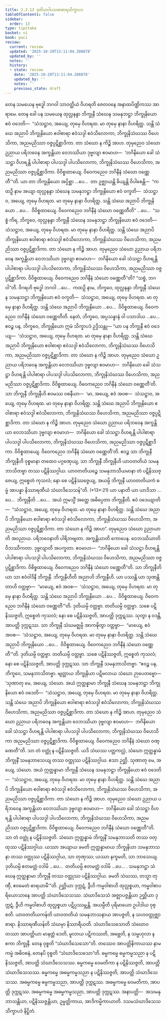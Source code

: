 ```yaml
---
title: 2.2.13 ဒုတိယပါပသမာစာရသိက္ခာပဒ
tableOfContents: false
sidebar:
  order: 13
type: tipitaka
basket: vi
book: paci
review:
  current: review
  updated: '2025-10-20T13:11:04.208878'
  updated_by: ''
  notes: ''
  history:
  - state: review
    date: '2025-10-20T13:11:04.208878'
    updated_by: ''
    notes: ''
    previous_state: draft
---
```



<DynamicBreadcrumb />


<ReviewStatus review={frontmatter.review} showDetails={true} />

<HypothesisAnnotation frontmatter={frontmatter} />

<Division number="727" book="paci" e="ch" v="2" p="313">

<Paragraph number="2394" book="paci">
တေန သမယေန ဗုဒ္ဓေါ ဘဂဝါ သာဝတ္ထိယံ ဝိဟရတိ ဇေတဝနေ အနာထပိဏ္ဍိကဿ အာရာမေ. တေန ခေါ ပန သမယေန ထုလ္လနန္ဒာ ဘိက္ခုနီ သံဃေန သမနုဘဋ္ဌာ ဘိက္ခုနိယော ဧဝံ ဝဒေတိ—  “သံသဋ္ဌာဝ, အယျေ, တုမှေ ဝိဟရထ. မာ တုမှေ နာနာ ဝိဟရိတ္ထ. သန္တိ သံဃေ အညာပိ ဘိက္ခုနိယော ဧဝါစာရာ ဧဝံသဒ္ဒါ ဧဝံသိလောကာ, ဘိက္ခုနိသံဃဿ ဝိဟေသိကာ, အညမညိဿာ ဝဇ္ဇပ္ပဋိစ္ဆာဒိကာ. တာ သံဃော န ကိဉ္စိ အာဟ. တုမှညေဝ သံဃော ဥညာယ ပရိဘဝေန အက္ခန္တိယာ ဝေဘဿိယာ ဒုဗ္ဗလျာ ဧဝမာဟ—  ‘ဘဂိနိယော ခေါ သံသဋ္ဌာ ဝိဟရန္တိ ပါပါစာရာ ပါပသဒ္ဒါ ပါပသိလောကာ, ဘိက္ခုနိသံဃဿ ဝိဟေသိကာ, အညမညိဿာ ဝဇ္ဇပ္ပဋိစ္ဆာဒိကာ. ဝိဝိစ္စထာယျေ. ဝိဝေကညေဝ ဘဂိနီနံ သံဃော ဝဏ္ဏေတီ’”တိ.
</Paragraph>

<Paragraph number="2395" book="paci">
ယာ တာ ဘိက္ခုနိယော အပ္ပိစ္ဆာ …ပေ…  တာ ဥဇ္ဈာယန္တိ ခိယျန္တိ ဝိပါစေန္တိ—  “ကထဉှိ နာမ အယျာ ထုလ္လနန္ဒာ သံဃေန သမနုဘဋ္ဌာ ဘိက္ခုနိယော ဧဝံ ဝက္ခတိ—  သံသဋ္ဌာဝ, အယျေ, တုမှေ ဝိဟရထ. မာ တုမှေ နာနာ ဝိဟရိတ္ထ. သန္တိ သံဃေ အညာပိ ဘိက္ခုနိယော …ပေ…  ဝိဝိစ္စထာယျေ. ဝိဝေကညေဝ ဘဂိနီနံ သံဃော ဝဏ္ဏေတီတိ” …ပေ…  “သစ္စံ ကိရ, ဘိက္ခဝေ, ထုလ္လနန္ဒာ ဘိက္ခုနီ သံဃေန သမနုဘဋ္ဌာ ဘိက္ခုနိယော ဧဝံ ဝဒေတိ—  သံသဋ္ဌာဝ, အယျေ, တုမှေ ဝိဟရထ. မာ တုမှေ နာနာ ဝိဟရိတ္ထ. သန္တိ သံဃေ အညာပိ ဘိက္ခုနိယော ဧဝါစာရာ ဧဝံသဒ္ဒါ ဧဝံသိလောကာ, ဘိက္ခုနိသံဃဿ ဝိဟေသိကာ, အညမညိဿာ ဝဇ္ဇပ္ပဋိစ္ဆာဒိကာ. တာ သံဃော န ကိဉ္စိ အာဟ. တုမှညေဝ သံဃော ဥညာယ ပရိဘဝေန အက္ခန္တိယာ ဝေဘဿိယာ ဒုဗ္ဗလျာ ဧဝမာဟ—  ဘဂိနိယော ခေါ သံသဋ္ဌာ ဝိဟရန္တိ ပါပါစာရာ ပါပသဒ္ဒါ ပါပသိလောကာ, ဘိက္ခုနိသံဃဿ ဝိဟေသိကာ, အညမညိဿာ ဝဇ္ဇပ္ပဋိစ္ဆာဒိကာ. ဝိဝိစ္စထာယျေ. ဝိဝေကညေဝ ဘဂိနီနံ သံဃော ဝဏ္ဏေတီ”တိ? “သစ္စံ, ဘဂဝါ”တိ. ဝိဂရဟိ ဗုဒ္ဓေါ ဘဂဝါ …ပေ…  ကထဉှိ နာမ, ဘိက္ခဝေ, ထုလ္လနန္ဒာ ဘိက္ခုနီ သံဃေန သမနုဘဋ္ဌာ ဘိက္ခုနိယော ဧဝံ ဝက္ခတိ—  သံသဋ္ဌာဝ, အယျေ, တုမှေ ဝိဟရထ. မာ တုမှေ နာနာ ဝိဟရိတ္ထ. သန္တိ သံဃေ အညာပိ ဘိက္ခုနိယော …ပေ…  ဝိဝိစ္စထာယျေ. ဝိဝေကညေဝ ဘဂိနီနံ သံဃော ဝဏ္ဏေတီတိ. နေတံ, ဘိက္ခဝေ, အပ္ပသန္နာနံ ဝါ ပသာဒါယ …ပေ…  ဧဝဉ္စ ပန, ဘိက္ခဝေ, ဘိက္ခုနိယော ဣမံ သိက္ခာပဒံ ဥဒ္ဒိသန္တု—
</Paragraph>

</Division>
<Division number="728" book="paci" e="ch" v="2" p="314">

<Paragraph number="2396" book="paci">
<Emphasis>“ယာ ပန ဘိက္ခုနီ ဧဝံ ဝဒေယျ—  ‘သံသဋ္ဌာဝ, အယျေ, တုမှေ ဝိဟရထ. မာ တုမှေ နာနာ ဝိဟရိတ္ထ. သန္တိ သံဃေ အညာပိ ဘိက္ခုနိယော ဧဝါစာရာ ဧဝံသဒ္ဒါ ဧဝံသိလောကာ, ဘိက္ခုနိသံဃဿ ဝိဟေသိကာ, အညမညိဿာ ဝဇ္ဇပ္ပဋိစ္ဆာဒိကာ. တာ သံဃော န ကိဉ္စိ အာဟ. တုမှညေဝ သံဃော ဥညာယ ပရိဘဝေန အက္ခန္တိယာ ဝေဘဿိယာ ဒုဗ္ဗလျာ ဧဝမာဟ—  ဘဂိနိယော ခေါ သံသဋ္ဌာ ဝိဟရန္တိ ပါပါစာရာ ပါပသဒ္ဒါ ပါပသိလောကာ, ဘိက္ခုနိသံဃဿ ဝိဟေသိကာ, အညမညိဿာ ဝဇ္ဇပ္ပဋိစ္ဆာဒိကာ. ဝိဝိစ္စထာယျေ. ဝိဝေကညေဝ ဘဂိနီနံ သံဃော ဝဏ္ဏေတီ’တိ. သာ ဘိက္ခုနီ ဘိက္ခုနီဟိ ဧဝမဿ ဝစနီယာ—  ‘မာ, အယျေ, ဧဝံ အဝစ—  သံသဋ္ဌာဝ, အယျေ, တုမှေ ဝိဟရထ. မာ တုမှေ နာနာ ဝိဟရိတ္ထ. သန္တိ သံဃေ အညာပိ ဘိက္ခုနိယော ဧဝါစာရာ ဧဝံသဒ္ဒါ ဧဝံသိလောကာ, ဘိက္ခုနိသံဃဿ ဝိဟေသိကာ, အညမညိဿာ ဝဇ္ဇပ္ပဋိစ္ဆာဒိကာ. တာ သံဃော န ကိဉ္စိ အာဟ. တုမှညေဝ သံဃော ဥညာယ ပရိဘဝေန အက္ခန္တိယာ ဝေဘဿိယာ ဒုဗ္ဗလျာ ဧဝမာဟ—  ဘဂိနိယော ခေါ သံသဋ္ဌာ ဝိဟရန္တိ ပါပါစာရာ ပါပသဒ္ဒါ ပါပသိလောကာ, ဘိက္ခုနိသံဃဿ ဝိဟေသိကာ, အညမညိဿာ ဝဇ္ဇပ္ပဋိစ္ဆာဒိကာ. ဝိဝိစ္စထာယျေ. ဝိဝေကညေဝ ဘဂိနီနံ သံဃော ဝဏ္ဏေတီ’တိ. ဧဝဉ္စ သာ ဘိက္ခုနီ ဘိက္ခုနီဟိ ဝုစ္စမာနာ တထေဝ ပဂ္ဂဏှေယျ, သာ ဘိက္ခုနီ ဘိက္ခုနီဟိ ယာဝတတိယံ သမနုဘာသိတဗ္ဗာ တဿ ပဋိနိဿဂ္ဂါယ. ယာဝတတိယဉ္စေ သမနုဘာသီယမာနာ တံ ပဋိနိဿဇ္ဇေယျ, ဣစ္စေတံ ကုသလံ; နော စေ ပဋိနိဿဇ္ဇေယျ, အယမ္ပိ ဘိက္ခုနီ ယာဝတတိယကံ ဓမ္မံ အာပန္နာ နိဿာရဏီယံ သံဃာဒိသေသန်”</Emphasis>တိ. (*13*:<Emphasis>21</Emphasis>)
</Paragraph>

</Division>
<Division number="729" book="paci" e="ch" v="2" p="314">

<Paragraph number="2397" book="paci">
<Emphasis>ယာ ပနာ</Emphasis>တိ ယာ ယာဒိသာ …ပေ…  <Emphasis>ဘိက္ခုနီ</Emphasis>တိ …ပေ…  အယံ ဣမသ္မိံ အတ္ထေ အဓိပ္ပေတာ ဘိက္ခုနီတိ.
</Paragraph>

<Paragraph number="2398" book="paci">
<Emphasis>ဧဝံ ဝဒေယျာ</Emphasis>တိ—  “သံသဋ္ဌာဝ, အယျေ, တုမှေ ဝိဟရထ. မာ တုမှေ နာနာ ဝိဟရိတ္ထ. သန္တိ သံဃေ အညာပိ ဘိက္ခုနိယော ဧဝါစာရာ ဧဝံသဒ္ဒါ ဧဝံသိလောကာ, ဘိက္ခုနိသံဃဿ ဝိဟေသိကာ, အညမညိဿာ ဝဇ္ဇပ္ပဋိစ္ဆာဒိကာ. တာ သံဃော န ကိဉ္စိ အာဟ”.
</Paragraph>

<Paragraph number="2399" book="paci">
<Emphasis>တုမှညေဝ သံဃော ဥညာယာ</Emphasis>တိ အဝညာယ.
</Paragraph>

<Paragraph number="2400" book="paci">
<Emphasis>ပရိဘဝေနာ</Emphasis>တိ ပါရိဘဗျတာ.
</Paragraph>

<Paragraph number="2401" book="paci">
<Emphasis>အက္ခန္တိယာ</Emphasis>တိ ကောပေန.
</Paragraph>

<Paragraph number="2402" book="paci">
<Emphasis>ဝေဘဿိယာ</Emphasis>တိ ဝိဘဿီကတာ.
</Paragraph>

<Paragraph number="2403" book="paci">
<Emphasis>ဒုဗ္ဗလျာ</Emphasis>တိ အပက္ခတာ.
</Paragraph>

<Paragraph number="2404" book="paci">
ဧဝမာဟ—  “ဘဂိနိယော ခေါ သံသဋ္ဌာ ဝိဟရန္တိ ပါပါစာရာ ပါပသဒ္ဒါ ပါပသိလောကာ, ဘိက္ခုနိသံဃဿ ဝိဟေသိကာ, အညမညိဿာ ဝဇ္ဇပ္ပဋိစ္ဆာဒိကာ. ဝိစိစ္စထာယျေ. ဝိဝေကညေဝ ဘဂိနီနံ သံဃော ဝဏ္ဏေတီ”တိ.
</Paragraph>

<Paragraph number="2405" book="paci">
<Emphasis>သာ ဘိက္ခုနီ</Emphasis>တိ ယာ သာ ဧဝံဝါဒိနီ ဘိက္ခုနီ.
</Paragraph>

<Paragraph number="2406" book="paci">
<Emphasis>ဘိက္ခုနီဟီ</Emphasis>တိ အညာဟိ ဘိက္ခုနီဟိ.
</Paragraph>

<Paragraph number="2407" book="paci">
ယာ ပဿန္တိ ယာ သုဏန္တိ တာဟိ ဝတ္တဗ္ဗာ—  “မာယျေ, ဧဝံ အဝစ—  ‘သံသဋ္ဌာဝ, အယျေ, တုမှေ ဝိဟရထ. မာ တုမှေ နာနာ ဝိဟရိတ္ထ. သန္တိ သံဃေ အညာပိ ဘိက္ခုနိယော …ပေ…  ဝိဝိစ္စထာယျေ. ဝိဝေကညေဝ ဘဂိနီနံ သံဃော ဝဏ္ဏေတီ’”တိ. ဒုတိယမ္ပိ ဝတ္တဗ္ဗာ. တတိယမ္ပိ ဝတ္တဗ္ဗာ. သစေ ပဋိနိဿဇ္ဇတိ, ဣစ္စေတံ ကုသလံ; နော စေ ပဋိနိဿဇ္ဇတိ, အာပတ္တိ ဒုက္ကဋဿ. သုတွာ န ဝဒန္တိ, အာပတ္တိ ဒုက္ကဋဿ. သာ ဘိက္ခုနီ သံဃမဇ္ဈမ္ပိ အာကဍ္ဎိတွာ ဝတ္တဗ္ဗာ—  “မာယျေ, ဧဝံ အဝစ—  ‘သံသဋ္ဌာဝ, အယျေ, တုမှေ ဝိဟရထ. မာ တုမှေ နာနာ ဝိဟရိတ္ထ. သန္တိ သံဃေ အညာပိ ဘိက္ခုနိယော …ပေ…  ဝိဝိစ္စထာယျေ. ဝိဝေကညေဝ ဘဂိနီနံ သံဃော ဝဏ္ဏေတီ’”တိ. ဒုတိယမ္ပိ ဝတ္တဗ္ဗာ. တတိယမ္ပိ ဝတ္တဗ္ဗာ. သစေ ပဋိနိဿဇ္ဇတိ, ဣစ္စေတံ ကုသလံ; နော စေ ပဋိနိဿဇ္ဇတိ, အာပတ္တိ ဒုက္ကဋဿ. သာ ဘိက္ခုနီ သမနုဘာသိတဗ္ဗာ. “ဧဝဉ္စ ပန, ဘိက္ခဝေ, သမနုဘာသိတဗ္ဗာ. ဗျတ္တာယ ဘိက္ခုနိယာ ပဋိဗလာယ သံဃော ဉာပေတဗ္ဗော—
</Paragraph>

</Division>
<Division number="730" book="paci" e="ch" v="2" p="315">

<Paragraph number="2408" book="paci">
‘သုဏာတု မေ, အယျေ, သံဃော. အယံ ဣတ္ထန္နာမာ ဘိက္ခုနီ သံဃေန သမနုဘဋ္ဌာ ဘိက္ခုနိယော ဧဝံ ဝဒေတိ—  “သံသဋ္ဌာဝ, အယျေ, တုမှေ ဝိဟရထ. မာ တုမှေ နာနာ ဝိဟရိတ္ထ. သန္တိ သံဃေ အညာပိ ဘိက္ခုနိယော ဧဝါစာရာ ဧဝံသဒ္ဒါ ဧဝံသိလောကာ, ဘိက္ခုနိသံဃဿ ဝိဟေသိကာ, အညမညိဿာ ဝဇ္ဇပ္ပဋိစ္ဆာဒိကာ. တာ သံဃော န ကိဉ္စိ အာဟ. တုမှညေဝ သံဃော ဥညာယ ပရိဘဝေန အက္ခန္တိယာ ဝေဘဿိယာ ဒုဗ္ဗလျာ ဧဝမာဟ—  ဘဂိနိယော ခေါ သံသဋ္ဌာ ဝိဟရန္တိ ပါပါစာရာ ပါပသဒ္ဒါ ပါပသိလောကာ, ဘိက္ခုနိသံဃဿ ဝိဟေသိကာ အညမညိဿာ ဝဇ္ဇပ္ပဋိစ္ဆာဒိကာ. ဝိဝိစ္စထာယျေ. ဝိဝေကညေဝ ဘဂိနီနံ သံဃော ဝဏ္ဏေတီ”တိ. သာ တံ ဝတ္ထုံ န ပဋိနိဿဇ္ဇတိ. ယဒိ သံဃဿ ပတ္တကလ္လံ, သံဃော ဣတ္ထန္နာမံ ဘိက္ခုနိံ သမနုဘာသေယျ တဿ ဝတ္ထုဿ ပဋိနိဿဂ္ဂါယ. ဧသာ ဉတ္တိ.
</Paragraph>

<Paragraph number="2409" book="paci">
သုဏာတု မေ, အယျေ, သံဃော. အယံ ဣတ္ထန္နာမာ ဘိက္ခုနီ သံဃေန သမနုဘဋ္ဌာ ဘိက္ခုနိယော ဧဝံ ဝဒေတိ—  “သံသဋ္ဌာဝ, အယျေ, တုမှေ ဝိဟရထ. မာ တုမှေ နာနာ ဝိဟရိတ္ထ. သန္တိ သံဃေ အညာပိ ဘိက္ခုနိယော ဧဝါစာရာ ဧဝံသဒ္ဒါ ဧဝံသိလောကာ, ဘိက္ခုနိသံဃဿ ဝိဟေသိကာ, အညမညိဿာ ဝဇ္ဇပ္ပဋိစ္ဆာဒိကာ. တာ သံဃော န ကိဉ္စိ အာဟ. တုမှညေဝ သံဃော ဥညာယ ပရိဘဝေန အက္ခန္တိယာ ဝေဘဿိယာ ဒုဗ္ဗလျာ ဧဝမာဟ—  ဘဂိနိယော ခေါ သံသဋ္ဌာ ဝိဟရန္တိ ပါပါစာရာ ပါပသဒ္ဒါ ပါပသိလောကာ, ဘိက္ခုနိသံဃဿ ဝိဟေသိကာ, အညမညိဿာ ဝဇ္ဇပ္ပဋိစ္ဆာဒိကာ. ဝိဝိစ္စထာယျေ. ဝိဝေကညေဝ ဘဂိနီနံ သံဃော ဝဏ္ဏေတီ”တိ. သာ တံ ဝတ္ထုံ န ပဋိနိဿဇ္ဇတိ. သံဃော ဣတ္ထန္နာမံ ဘိက္ခုနိံ သမနုဘာသတိ တဿ ဝတ္ထုဿ ပဋိနိဿဂ္ဂါယ. ယဿာ အယျာယ ခမတိ ဣတ္ထန္နာမာယ ဘိက္ခုနိယာ သမနုဘာသနာ တဿ ဝတ္ထုဿ ပဋိနိဿဂ္ဂါယ, သာ တုဏှဿ; ယဿာ နက္ခမတိ, သာ ဘာသေယျ.
</Paragraph>

<Paragraph number="2410" book="paci">
ဒုတိယမ္ပိ ဧတမတ္ထံ ဝဒါမိ …ပေ…  တတိယမ္ပိ ဧတမတ္ထံ ဝဒါမိ …ပေ… .
</Paragraph>

<Paragraph number="2411" book="paci">
သမနုဘဋ္ဌာ သံဃေန ဣတ္ထန္နာမာ ဘိက္ခုနီ တဿ ဝတ္ထုဿ ပဋိနိဿဂ္ဂါယ. ခမတိ သံဃဿ, တသ္မာ တုဏှီ, ဧဝမေတံ ဓာရယာမီ’”တိ.
</Paragraph>

<Paragraph number="2412" book="paci">
ဉတ္တိယာ ဒုက္ကဋံ, ဒွီဟိ ကမ္မဝါစာဟိ ထုလ္လစ္စယာ, ကမ္မဝါစာပရိယောသာနေ အာပတ္တိ သံဃာဒိသေသဿ. သံဃာဒိသေသံ အဇ္ဈာပဇ္ဇန္တိယာ ဉတ္တိယာ ဒုက္ကဋံ, ဒွီဟိ ကမ္မဝါစာဟိ ထုလ္လစ္စယာ ပဋိပ္ပဿမ္ဘန္တိ.
</Paragraph>

<Paragraph number="2413" book="paci">
<Emphasis>အယမ္ပီ</Emphasis>တိ ပုရိမာယော ဥပါဒါယ ဝုစ္စတိ.
</Paragraph>

<Paragraph number="2414" book="paci">
<Emphasis>ယာဝတတိယကန်</Emphasis>တိ ယာဝတတိယံ သမနုဘာသနာယ အာပဇ္ဇတိ, န သဟဝတ္ထုဇ္ဈာစာရာ.
</Paragraph>

<Paragraph number="2415" book="paci">
<Emphasis>နိဿာရဏီယန်</Emphasis>တိ သံဃမှာ နိဿာရီယတိ.
</Paragraph>

<Paragraph number="2416" book="paci">
<Emphasis>သံဃာဒိသေသော</Emphasis>တိ သံဃောဝ တဿာ အာပတ္တိယာ မာနတ္တံ ဒေတိ, မူလာယ ပဋိကဿတိ, အဗ္ဘေတိ, န သမ္ဗဟုလာ န ဧကာ ဘိက္ခုနီ. တေန ဝုစ္စတိ “သံဃာဒိသေသော”တိ. တဿေဝ အာပတ္တိနိကာယဿ နာမကမ္မံ အဓိဝစနံ, တေနပိ ဝုစ္စတိ “သံဃာဒိသေသော”တိ.
</Paragraph>

</Division>
<Division number="731" book="paci" e="ch" v="2" p="316">

<Paragraph number="2417" book="paci">
ဓမ္မကမ္မေ ဓမ္မကမ္မသညာ န ပဋိနိဿဇ္ဇတိ, အာပတ္တိ သံဃာဒိသေသဿ. ဓမ္မကမ္မေ ဝေမတိကာ န ပဋိနိဿဇ္ဇတိ, အာပတ္တိ သံဃာဒိသေသဿ. ဓမ္မကမ္မေ အဓမ္မကမ္မသညာ န ပဋိနိဿဇ္ဇတိ, အာပတ္တိ သံဃာဒိသေသဿ.
</Paragraph>

<Paragraph number="2418" book="paci">
အဓမ္မကမ္မေ ဓမ္မကမ္မသညာ, အာပတ္တိ ဒုက္ကဋဿ. အဓမ္မကမ္မေ ဝေမတိကာ, အာပတ္တိ ဒုက္ကဋဿ. အဓမ္မကမ္မေ အဓမ္မကမ္မသညာ, အာပတ္တိ ဒုက္ကဋဿ.
</Paragraph>

</Division>
<Division number="732" book="paci" e="ch" v="2" p="317">

<Paragraph number="2419" book="paci">
အနာပတ္တိ—  အသမနုဘာသန္တိယာ, ပဋိနိဿဇ္ဇန္တိယာ, ဥမ္မတ္တိကာယ, အာဒိကမ္မိကာယာတိ.

</Paragraph>
</Division>

<Paragraph number="2420" type="center" book="paci">
ဒသမသံဃာဒိသေသသိက္ခာပဒံ နိဋ္ဌိတံ.
</Paragraph>